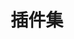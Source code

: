 ---
title: 插件集
description: 本文章待开工状态.
keywords: ["navigation", "sidebar", "menus", "mdx", "nextjs", "documents"]
---